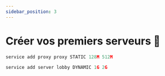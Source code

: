```yaml
---
sidebar_position: 3
---
```

# Créer vos premiers serveurs 👀

<Tabs>

  <TabItem value="proxy" label="DreamNetwork.jar - Exemple Proxy" default>

```jsx title=/root/DNLauncher.jar
service add proxy proxy STATIC 128M 512M
```

  </TabItem>
  <TabItem value="server" label="DreamNetwork.jar - Exemple Serveur">

```jsx title=/root/DNLauncher.jar
service add server lobby DYNAMIC 1G 2G
```
   </TabItem>

</Tabs>







